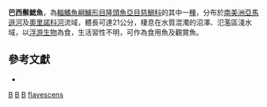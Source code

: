 {{Speciesbox
| genus = Chaetobranchus
| species = flavescens
| authority = [[Heckel|Heckel]], 1840
| status = NE
| status_system = IUCN3.1
| image = Chaetobranchus flavescens.jpg
| image_width = 260px
| image_caption = 巴西鬃鰓魚
| synonyms = *''Acara flavescens''<br /><small>Heckel, 1840</small>
*''Aequidens flavescens''<br /><small>Heckel, 1840</small>
*''Chaetobranchus bruneus''<br /><small>Heckel, 1840</small>
*''Centrarchus cyanopterus''<br /><small>Jardine & Schomburgk, 1843</small>
*''Chromys ucayalensis''<br /><small>Castelnau, 1855</small>
}}
'''巴西鬃鰓魚'''，為[[輻鰭魚綱|輻鰭魚綱]][[鱸形目|鱸形目]][[隆頭魚亞目|隆頭魚亞目]][[慈鯛科|慈鯛科]]的其中一[[種|種]]，分布於[[南美洲|南美洲]][[亞馬遜河|亞馬遜河]]及[[奧里諾科河|奧里諾科河]]流域，體長可達21公分，棲息在水質混濁的沼澤、氾濫區淺水域，以[[浮游生物|浮游生物]]為食，生活習性不明，可作為食用魚及觀賞魚。

== 參考文獻 ==
*{{FishBase_species|genus=Chaetobranchus|species=flavescens|year=2013|month=6}}

{{Taxonbar}}

[[Category:1840年描述的鱼类|B]]
[[Category:食用魚|B]]
[[Category:觀賞魚|B]]
[[Category:鬃鰓魚屬|flavescens]]


{{鱸形目小作品}}